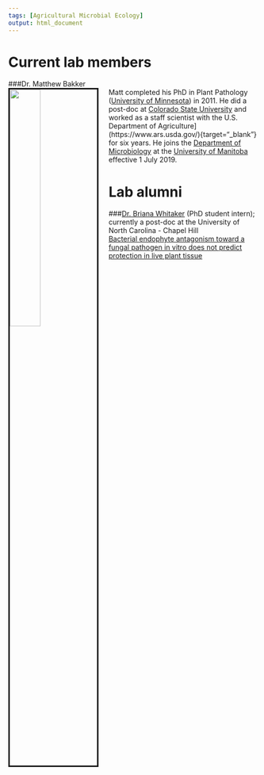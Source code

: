 ```yaml
---
tags: [Agricultural Microbial Ecology]
output: html_document
---
```


# Current lab members
###Dr. Matthew Bakker  
<img src="media/Bakker_profile.jpg" style="width:35%; border:3px solid; margin-right: 20px" align="left">
Matt completed his PhD in Plant Pathology ([University of Minnesota](https://plpa.cfans.umn.edu/){target="_blank"}) in 2011. He did a post-doc at [Colorado State University](https://www.colostate.edu/){target="_blank"} and worked as a staff scientist with the U.S. Department of Agriculture](https://www.ars.usda.gov/){target="_blank"} for six years. He joins the [Department of Microbiology](http://www.sci.umanitoba.ca/micro/){target="_blank"} at the [University of Manitoba](https://umanitoba.ca/){target="_blank"} effective 1 July 2019.

# Lab alumni
###[Dr. Briana Whitaker](https://brianakwhitaker.wixsite.com/ecology){target="_blank"} (PhD student intern); currently a post-doc at the University of North Carolina - Chapel Hill  
[Bacterial endophyte antagonism toward a fungal pathogen in vitro does not predict protection in live plant tissue](https://doi.org/10.1093/femsec/fiy237){target="_blank"}